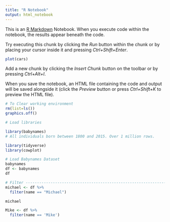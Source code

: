 ```yaml
---
title: "R Notebook"
output: html_notebook
---
```


This is an [R Markdown](http://rmarkdown.rstudio.com) Notebook. When you execute code within the notebook, the results appear beneath the code. 

Try executing this chunk by clicking the *Run* button within the chunk or by placing your cursor inside it and pressing *Ctrl+Shift+Enter*. 

```r
plot(cars)
```

Add a new chunk by clicking the *Insert Chunk* button on the toolbar or by pressing *Ctrl+Alt+I*.

When you save the notebook, an HTML file containing the code and output will be saved alongside it (click the *Preview* button or press *Ctrl+Shift+K* to preview the HTML file).



```r
# To Clear working environment
rm(list=ls())
graphics.off()
```

```r
# Load libraries

library(babynames)
# All individuals born between 1800 and 2015. Over 1 million rows. 

library(tidyverse)
library(cowplot)

# Load Babynames Dataset
babynames
df <- babynames
df
```

```r
# Filter ------------------------------------------------------------------
michael <- df %>%
  filter(name == "Michael")

michael
```
```r
Mike <- df %>% 
  filter(name == 'Mike')
```


